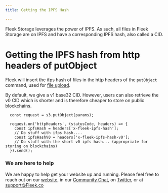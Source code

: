 ```yaml
---
title: Getting the IPFS Hash

---
```


Fleek Storage leverages the power of IPFS. As such, all files in Fleek Storage are on IPFS and have a corresponding IPFS hash, also called a CID.

# Getting the IPFS hash from http headers of putObject
Fleek will insert the ifps hash of files in the http headers of the `putObject` command, used for [file upload](/StorageSDK/UploadingFiles).

By default, we give a v1 base32 CID. However, users can also retrieve the v0 CID which is shorter and is therefore cheaper to store on public blockchains.

```
  const request = s3.putObject(params);

  request.on('httpHeaders', (statusCode, headers) => {
    const ipfsHash = headers['x-fleek-ipfs-hash'];
    // Do stuff with ifps hash....
    const ipfsHashV0 = headers['x-fleek-ipfs-hash-v0'];
    // Do stuff with the short v0 ipfs hash... (appropriate for storing on blockchains)
  }).send();
```

### We are here to help

We are happy to help get your website up and running. Please feel free to reach out on our [website](https://Fleek.co), in our [Community Chat](https://join.slack.com/t/fleek-public/shared_invite/zt-bxna7y1d-PbVdut4rgHt5jM6Zjg9g9A), on [Twitter](https://twitter.com/FleekHQ), or at support@Fleek.co

